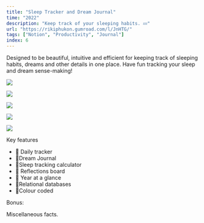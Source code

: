 ```yaml
---
title: "Sleep Tracker and Dream Journal"
time: "2022"
description: "Keep track of your sleeping habits. 💤"
url: "https://rikiphukon.gumroad.com/l/JnHTG/"
tags: ["Notion", "Productivity", "Journal"]
index: 6
---
```


Designed to be beautiful, intuitive and efficient for keeping track of sleeping habits, dreams and other details in one place. Have fun tracking your sleep and dream sense-making!

<Image
  width={600}
  height={400}
  src="/projects/notion-journal/image.png"
  caption="Landing page"
/>

<Image
  width={600}
  height={400}
  src="/projects/notion-journal/dream.gif"
  caption="Dream journal"
/>

<Image
  width={600}
  height={400}
  src="/projects/notion-journal/dreams.webp"
  caption="Dreams"
/>

<Image
  width={600}
  height={400}
  src="/projects/notion-journal/year.gif"
  caption="Relational databases"
/>

<Image
  width={600}
  height={400}
  src="/projects/notion-journal/table.webp"
  caption="Daily tracker"
/>

Key features

- 📕 Daily tracker
- 💭Dream Journal
- 🧮Sleep tracking calculator
- 📜 Reflections board
- 📆 Year at a glance
- 🔗Relational databases
- 🎨Colour coded

Bonus:

Miscellaneous facts.
